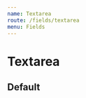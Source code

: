 ```yaml
---
name: Textarea
route: /fields/textarea
menu: Fields
---
```





# Textarea

## Default

<Playground>
  <DoczForm initialValues={{}}>
    <ConnectedField
      name="textarea"
      component={InputTextarea}
      label="Description"
      hint="Description must be <200 words"
      required
    />
  </DoczForm>
</Playground>

<Props of={InputTextarea} />
